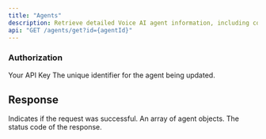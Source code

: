 ```yaml
---
title: "Agents"
description: Retrieve detailed Voice AI agent information, including configuration, status, and tasks, using Svalync's API.
api: "GET /agents/get?id={agentId}"
---
```

####


### Authorization


<ParamField header="x-api-key" type="string" required="true">
  Your API Key
</ParamField>

<ParamField body="agentId" type="string" required="true">
  The unique identifier for the agent being updated.
</ParamField>

## Response

<ResponseField name="success" type="boolean">
  Indicates if the request was successful.
</ResponseField>
<ResponseField name="data" type="array">
  An array of agent objects.
</ResponseField>
<ResponseField name="status" type="number">
  The status code of the response.
</ResponseField>

